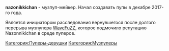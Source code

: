 {{Инфобокс для пуперов
|title2=nazonikkichan
|другие_ники=
|image3=Ahegao-3D-Hipster.jpg
|caption3=
|сферы_творчества=RYTP, RYTPMV
|год_начала=2017
|image4=
|caption4=
|имя_фамилия=
|дата_рождения=
|место_проживания=
|ссылки=
*[https://www.youtube.com/channel/UCJ4dL9ASdzcHjfEXM2STNDA Youtube]
}}'''nazonikkichan''' - музпуп-мейкер. Начал создавать пупы в декабре 2017-го года.

Является инициатором расследования вернувшегося  после долгого перерыва музпупера [[WaveFuZZ]], которое подмочило репутацию Nazonnikichan в среде пуперов.

[[Категория:Пуперы-девушки]]
[[Категория:Музпуперы]]